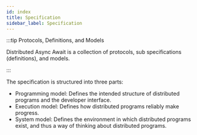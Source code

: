 ```yaml
---
id: index
title: Specification
sidebar_label: Specification
---
```


:::tip Protocols, Definitions, and Models

Distributed Async Await is a collection of protocols, sub specifications (definitions), and models.

:::

The specification is structured into three parts:

- Programming model: Defines the intended structure of distributed programs and the developer interface.
- Execution model: Defines how distributed programs reliably make progress.
- System model: Defines the environment in which distributed programs exist, and thus a way of thinking about distributed programs.


<DocCardList items={useCurrentSidebarCategory().items} />
